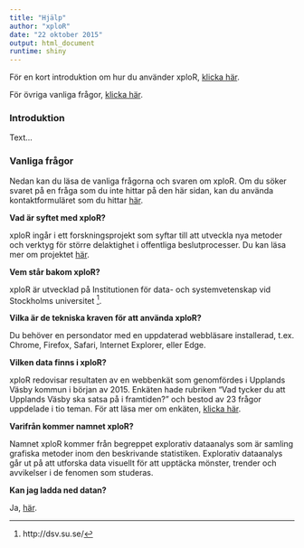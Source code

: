 ```yaml
---
title: "Hjälp"
author: "xploR"
date: "22 oktober 2015"
output: html_document
runtime: shiny
---
```


För en kort introduktion om hur du använder xploR, [klicka här](#intro). 

För övriga vanliga frågor, [klicka här](#faq). 

### <a name = "intro"></a>Introduktion

Text...

### <a name = "faq"></a>Vanliga frågor

Nedan kan du läsa de vanliga frågorna och svaren om xploR. Om du söker svaret på en fråga som du inte hittar på den här sidan, kan du använda kontaktformuläret som du hittar [här](). 

**Vad är syftet med xploR?**

xploR ingår i ett forskningsprojekt som syftar till att utveckla nya metoder och verktyg för större delaktighet i offentliga beslutprocesser. Du kan läsa mer om projektet [här](http://dsv.su.se/en/research/research-areas/egovern/projects/multimodal-1.113056). 

**Vem står bakom xploR?**

xploR är utvecklad på Institutionen för data- och systemvetenskap vid Stockholms universitet [^1]. 

**Vilka är de tekniska kraven för att använda xploR?**

Du behöver en persondator med en uppdaterad webbläsare installerad, t.ex. Chrome, Firefox, Safari, Internet Explorer, eller Edge. 

**Vilken data finns i xploR?**

xploR redovisar resultaten av en webbenkät som genomfördes i Upplands Väsby kommun i början av 2015. Enkäten hade rubriken "Vad tycker du att Upplands Väsby ska satsa på i framtiden?" och bestod av 23 frågor uppdelade i tio teman. För att läsa mer om enkäten, [klicka här](). 

**Varifrån kommer namnet xploR?**

Namnet xploR kommer från begreppet explorativ dataanalys som är samling grafiska metoder inom den beskrivande statistiken. Explorativ dataanalys går ut på att utforska data visuellt för att upptäcka mönster, trender och avvikelser i de fenomen som studeras. 

**Kan jag ladda ned datan?**

Ja, [här](). 

[^1]: http://dsv.su.se/




